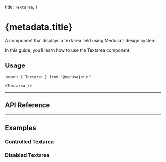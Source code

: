 
  title: `Textarea`,
}

# {metadata.title}

A component that displays a textarea field using Medusa's design system.

In this guide, you'll learn how to use the Textarea component.

<ComponentExample name="textarea-demo" />

## Usage

```tsx
import { Textarea } from "@medusajs/ui"
```

```tsx
<Textarea />
```

---

## API Reference

<ComponentReference mainComponent="Textarea" />

---

## Examples

### Controlled Textarea

<ComponentExample name="textarea-controlled" />

### Disabled Textarea

<ComponentExample name="textarea-disabled" hideFeedback />
